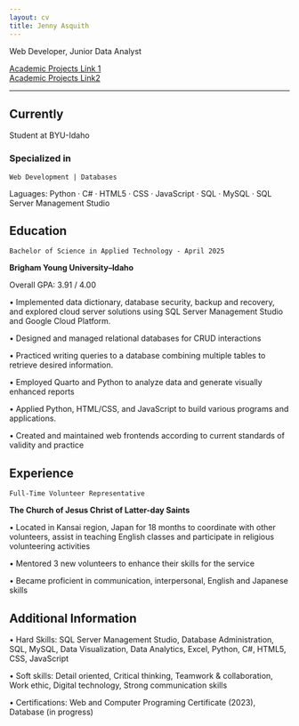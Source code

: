 ```yaml
---
layout: cv
title: Jenny Asquith
---
```

Web Developer, Junior Data Analyst

<div id="webaddress">
| <a href="http://github.com/byui-math-dept/lydang_spring24">	Academic Projects Link 1</a>
</div>

<div id="webaddress">
| <a href="http://https://github.com/lillyasquith"> Academic Projects Link2</a>
</div>

---
## Currently

Student at BYU-Idaho

### Specialized in

`Web Development | Databases`

Laguages: Python · C# · HTML5 · CSS · JavaScript · SQL · MySQL · SQL Server Management Studio


## Education

`Bachelor of Science in Applied Technology - April 2025`

__Brigham Young University–Idaho__

Overall GPA: 3.91 / 4.00

•	Implemented data dictionary, database security, backup and recovery, and explored cloud server solutions using SQL Server Management Studio and Google Cloud Platform.

•	Designed and managed relational databases for CRUD interactions

•	Practiced writing queries to a database combining multiple tables to retrieve desired information.

•	Employed Quarto and Python to analyze data and generate visually enhanced reports

•	Applied Python, HTML/CSS, and JavaScript to build various programs and applications. 

•	Created and maintained web frontends according to current standards of validity and practice

## Experience

`Full-Time Volunteer Representative`

__The Church of Jesus Christ of Latter-day Saints__

•	Located in Kansai region, Japan for 18 months to coordinate with other volunteers, assist in teaching English classes and participate in religious volunteering activities

•	Mentored 3 new volunteers to enhance their skills for the service

•	Became proficient in communication, interpersonal, English and Japanese skills


## Additional Information

•	Hard Skills: SQL Server Management Studio, Database Administration, SQL, MySQL, Data Visualization, Data Analytics, Excel, Python, C#, HTML5, CSS, JavaScript

•	Soft skills: Detail oriented, Critical thinking, Teamwork & collaboration, Work ethic, Digital technology, Strong communication skills

•	Certifications: Web and Computer Programing Certificate (2023), Database (in progress)


